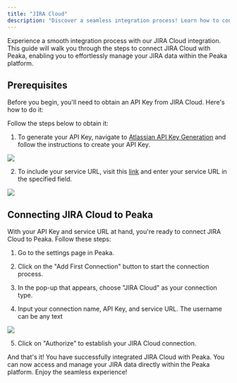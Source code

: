 ```yaml
---
title: "JIRA Cloud"
description: "Discover a seamless integration process! Learn how to connect Jira to Peaka effortlessly for streamlined transactions."
---
```


Experience a smooth integration process with our JIRA Cloud integration. This guide will walk you through the steps to connect JIRA Cloud with Peaka, enabling you to effortlessly manage your JIRA data within the Peaka platform.

## Prerequisites

Before you begin, you'll need to obtain an API Key from JIRA Cloud. Here's how to do it:

Follow the steps below to obtain it:

1. To generate your API Key, navigate to [Atlassian API Key Generation](https://id.atlassian.com/manage-profile/security/api-tokens) and follow the instructions to create your API Key.

<img src="https://cdn.peaka.com/integrations/jira-integration-2.png" />

2. To include your service URL, visit this [link](https://id.atlassian.com/manage-profile/link-preferences) and enter your service URL in the specified field.

<img src="https://cdn.peaka.com/integrations/jira-integration-1.png" />

## Connecting JIRA Cloud to Peaka

With your API Key and service URL at hand, you're ready to connect JIRA Cloud to Peaka. Follow these steps:

1. Go to the settings page in Peaka.

2. Click on the "Add First Connection" button to start the connection process.

3. In the pop-up that appears, choose "JIRA Cloud" as your connection type.

4. Input your connection name, API Key, and service URL. The username can be any text

<img src="https://cdn.peaka.com/integrations/jira-integration-3.png" />

5. Click on "Authorize" to establish your JIRA Cloud connection.

And that's it! You have successfully integrated JIRA Cloud with Peaka. You can now access and manage your JIRA data directly within the Peaka platform. Enjoy the seamless experience!
